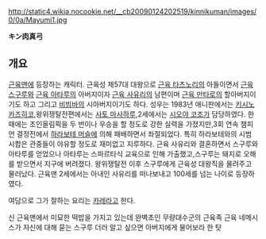 http://static4.wikia.nocookie.net/__cb20090124202519/kinnikuman/images/0/0a/Mayumi1.jpg

'''キン肉真弓'''


== 개요 ==
[[근육맨]]에 등장하는 캐릭터. 근육성 제57대 대왕으로 [[근육 타츠노리]]의 아들이면서 [[근육 스구루]]와 [[근육 아타루]]의 아버지이자 [[근육 사유리]]의 남편이며 [[근육 만타로]]의 할아버지이기도 하고 그리고 [[비빔바]]의 시아버지이기도 하다.
성우는 1983년 애니판에서는 [[키시노 카즈히코]],왕위쟁탈전편에서는 [[사토 마사하루]],2세에서는 [[시오야 코조]]가 담당하였다.
한 때에는 초인올림픽을 두 번이나 우승을 할 정도로 강한 실력을 가졌지만,3회 연속 챔피언 결정전에서 [[하라보테 머슬]]에 의해 패배하면서 좌절되었다.
특히 하라보테와의 시범 시합은 관중들이 야유할 정도로 재미없고 지루하다.
근육 사유리와 결혼하면서 스구루와 아타루를 얻었으나 아타루는 스파르타식 교육으로 인해 가출했고,스구루는 돼지로 오해를 받으면서 지구에 버려졌다.
왕위쟁탈전 이후 스구루에게 근육성 대왕직을 물려주고 물러났다.
근육맨 2세에서는 아내인 사유리를 떠나보내고 100세를 넘는 나이로 등장하였다.

여담으로 그가 잘하는 요리는 [[카레]]라고 한다.

신 근육맨에서 미묘한 떡밥을 가지고 있는데 완벽초인 무량대수군의 근육족 근육 네메시스가 자신에 대해 묻는 스구루 더러 알고 싶으면 아버지에게 물어보라 한 탓
